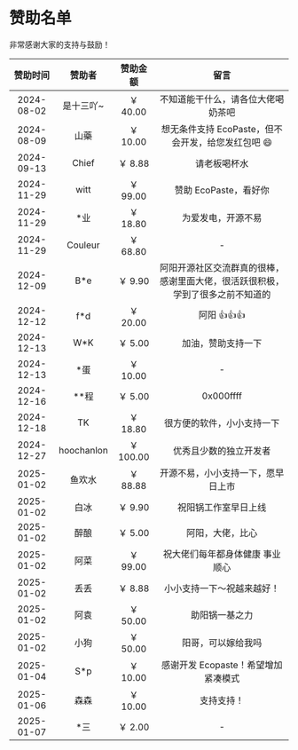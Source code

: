 # 赞助名单

非常感谢大家的支持与鼓励！

<div className="sponsor-list">

|  赞助时间  |   赞助者   | 赞助金额  |                                      留言                                      |
| :--------: | :--------: | :-------: | :----------------------------------------------------------------------------: |
| 2024-08-02 | 是十三吖~  | ￥ 40.00  |                       不知道能干什么，请各位大佬喝奶茶吧                       |
| 2024-08-09 |    山藥    | ￥ 10.00  |               想无条件支持 EcoPaste，但不会开发，给您发红包吧 😄               |
| 2024-09-13 |   Chief    |  ￥ 8.88  |                                  请老板喝杯水                                  |
| 2024-11-29 |    witt    | ￥ 99.00  |                             赞助 EcoPaste，看好你                              |
| 2024-11-29 |    \*业    | ￥ 18.80  |                               为爱发电，开源不易                               |
| 2024-11-29 |  Couleur   | ￥ 68.80  |                                       -                                        |
| 2024-12-09 |    B\*e    |  ￥ 9.90  | 阿阳开源社区交流群真的很棒，感谢里面大佬，很活跃很积极，学到了很多之前不知道的 |
| 2024-12-12 |    f\*d    | ￥ 20.00  |                                  阿阳 👍👍👍                                   |
| 2024-12-13 |    W\*K    |  ￥ 5.00  |                               加油，赞助支持一下                               |
| 2024-12-13 |    \*蛋    | ￥ 10.00  |                                       -                                        |
| 2024-12-16 |   \*\*程   |  ￥ 5.00  |                                   0x000ffff                                    |
| 2024-12-18 |     TK     | ￥ 18.80  |                           很方便的软件，小小支持一下                           |
| 2024-12-27 | hoochanlon | ￥ 100.00 |                             优秀且少数的独立开发者                             |
| 2025-01-02 |   鱼欢水   | ￥ 88.88  |                       开源不易，小小支持一下，愿早日上市                       |
| 2025-01-02 |    白冰    |  ￥ 9.90  |                              祝阳锅工作室早日上线                              |
| 2025-01-02 |    醉酿    |  ￥ 5.00  |                                阿阳，大佬，比心                                |
| 2025-01-02 |    阿菜    | ￥ 99.00  |                        祝大佬们每年都身体健康 事业顺心                         |
| 2025-01-02 |    丢丢    |  ￥ 8.88  |                           小小支持一下～祝越来越好！                           |
| 2025-01-02 |    阿袁    | ￥ 50.00  |                                 助阳锅一基之力                                 |
| 2025-01-02 |    小狗    | ￥ 50.00  |                               阳哥，可以嫁给我吗                               |
| 2025-01-04 |    S\*p    | ￥ 10.00  |                      感谢开发 Ecopaste！希望增加紧凑模式                       |
| 2025-01-06 |    森森    | ￥ 10.00  |                                   支持支持！                                   |
| 2025-01-07 |    \*三    |  ￥ 2.00  |                                       -                                        |

</div>

